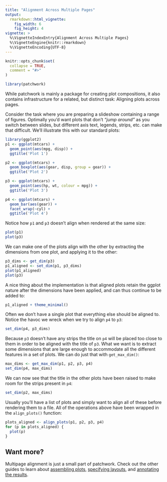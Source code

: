 ```yaml
---
title: "Alignment Across Multiple Pages"
output: 
  rmarkdown::html_vignette:
    fig_width: 6
    fig_height: 4
vignette: >
  %\VignetteIndexEntry{Alignment Across Multiple Pages}
  %\VignetteEngine{knitr::rmarkdown}
  %\VignetteEncoding{UTF-8}
---
```


```r
knitr::opts_chunk$set(
  collapse = TRUE,
  comment = "#>"
)
```

```r
library(patchwork)
```

While patchwork is mainly a package for creating plot compositions, it also 
contains infrastructure for a related, but distinct task: Aligning plots across
pages.

Consider the task where you are preparing a slideshow containing a range of 
figures. Optimally you'd want plots that don't *"jump around"* as you switch 
between slides, but different axis text, legends, strips, etc. can make that 
difficult. We'll illustrate this with our standard plots:

```r
library(ggplot2)
p1 <- ggplot(mtcars) + 
  geom_point(aes(mpg, disp)) + 
  ggtitle('Plot 1')

p2 <- ggplot(mtcars) + 
  geom_boxplot(aes(gear, disp, group = gear)) + 
  ggtitle('Plot 2')

p3 <- ggplot(mtcars) + 
  geom_point(aes(hp, wt, colour = mpg)) + 
  ggtitle('Plot 3')

p4 <- ggplot(mtcars) + 
  geom_bar(aes(gear)) + 
  facet_wrap(~cyl) + 
  ggtitle('Plot 4')
```

Notice how `p1` and `p3` doesn't align when rendered at the same size:

```r
plot(p1)
plot(p3)
```

We can make one of the plots align with the other by extracting the dimensions
from one plot, and applying it to the other:

```r
p3_dims <- get_dim(p3)
p1_aligned <- set_dim(p1, p3_dims)
plot(p1_aligned)
plot(p3)
```

A nice thing about the implementation is that aligned plots retain the ggplot 
nature after the dimensions have been applied, and can thus continue to be added to:

```r
p1_aligned + theme_minimal()
```

Often we don't have a single plot that everything else should be aligned to. 
Notice the havoc we wreck when we try to align `p4` to `p3`:

```r
set_dim(p4, p3_dims)
```

Because `p3` doesn't have any strips the title on `p4` will be placed too close 
to them in order to be aligned with the title of `p3`. What we want is to 
extract some dimensions that are large enough to accommodate all the different 
features in a set of plots. We can do just that with `get_max_dim()`:

```r
max_dims <- get_max_dim(p1, p2, p3, p4)
set_dim(p4, max_dims)
```

We can now see that the title in the other plots have been raised to make room
for the strips present in `p4`:

```r
set_dim(p2, max_dims)
```

Usually you'll have a list of plots and simply want to align all of these 
before rendering them to a file. All of the operations above have been wrapped
in the `align_plots()` function:

```r
plots_aligned <- align_plots(p1, p2, p3, p4)
for (p in plots_aligned) {
  plot(p)
}
```

## Want more?
Multipage alignment is just a small part of patchwork. Check out the other 
guides to learn about [assembling plots](assembly.html), 
[specifying layouts](layout.html), and 
[annotating the results](annotation.html).
